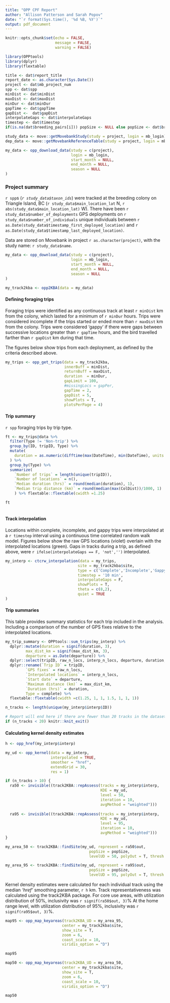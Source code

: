 ```yaml
---
title: "OPP CPF Report"
author: "Allison Patterson and Sarah Popov"
date: "`r format(Sys.time(), '%d %B, %Y')`"
output: pdf_document
---
```


```r
knitr::opts_chunk$set(echo = FALSE,
                      message = FALSE,
                      warning = FALSE)

library(OPPtools)
library(dplyr)
library(flextable)

title <- dat$report_title
report_date <- as.character(Sys.Date())
project <- dat$mb_project_num
spp <- dat$spp
minDist <- dat$minDist
maxDist <- dat$maxDist
minDur <- dat$minDur
gapTime <- dat$gapTime
gapDist <-  dat$gapDist
interpolateGaps <- dat$interpolateGaps
timestep <- dat$timestep
if(is.na(dat$breeding_pairs[i])) popSize <- NULL else popSize <- dat$breeding_pairs[i]*2

study_data <- move::getMovebankStudy(study = project, login = mb_login)
dep_data <- move::getMovebankReferenceTable(study = project, login = mb_login)

my_data <- opp_download_data(study = c(project),
                             login = mb_login,
                             start_month = NULL,
                             end_month = NULL,
                             season = NULL
)

```


### Project summary

`r spp`s (*`r study_data$taxon_ids`*) were tracked at the breeding colony on 
Triangle Island, BC (`r study_data$main_location_lat` N,	`r abs(study_data$main_location_lat)` W). 
There have been `r study_data$number_of_deployments` GPS deployments on `r study_data$number_of_individuals` unique individuals between `r as.Date(study_data$timestamp_first_deployed_location)` and `r as.Date(study_data$timestamp_last_deployed_location)`.


Data are stored on Movebank in project `r as.character(project)`, with the study name:
`r study_data$name`.


```r

my_data <- opp_download_data(study = c(project),
                             login = mb_login,
                             start_month = NULL,
                             end_month = NULL,
                             season = NULL
)

my_track2kba <- opp2KBA(data = my_data)

```

#### Defining foraging trips

Foraging trips were identified as any continuous track at least `r minDist` km from the colony, which lasted for a minimum of `r minDur` hours. Trips were considered incomplete if the trips started or ended more than `r maxDist` km from the colony. Trips were considered 'gappy' if there were gaps between successive locations greater than `r gapTime` hours, and the bird travelled farther than `r gapDist` km during that time. 

The figures below show trips from each deployment, as defined by the criteria described above.

```r
my_trips <- opp_get_trips(data = my_track2kba, 
                          innerBuff = minDist, 
                          returnBuff = maxDist,
                          duration  = minDur, 
                          gapLimit = 100, 
                          #missingLocs = gapPer,
                          gapTime = 2,
                          gapDist = 5,
                          showPlots = T, 
                          plotsPerPage = 4)
```

#### Trip summary

`r spp` foraging trips by trip type.

```r

ft <- my_trips@data %>%
  filter(Type != 'Non-trip') %>% 
  group_by(ID, tripID, Type) %>% 
  mutate(
    duration = as.numeric(difftime(max(DateTime), min(DateTime), units = 'hours'))
  ) %>% 
  group_by(Type) %>%
  summarize(
    `Number of trips` = length(unique(tripID)),
    `Number of locations` = n(),
    `Median duration (hrs)` = round(median(duration), 1),
    `Median trip distance (km)` = round(median(max(ColDist))/1000, 1)
    ) %>% flextable::flextable(cwidth =1.25) 

ft
  
```


#### Track interpolation

Locations within complete, incomplete, and gappy trips were interpolated at a `r timestep` interval using a continuous time correlated random walk model. Figures below show the raw GPS locations (violet) overlain with the interpolated locations (green). Gaps in tracks during a trip, as defined above, were `r ifelse(interpolateGaps == F, 'not','')` interpolated.


```r

my_interp <- ctcrw_interpolation(data = my_trips, 
                                site = my_track2kba$site,
                                type = c('Complete','Incomplete','Gappy'),
                                timestep = '10 min',
                                interpolateGaps = F,
                                showPlots = T,
                                theta = c(8,2),
                                quiet = TRUE
)

```


#### Trip summaries
This table provides summary statistics for each trip included in the analysis. Including a comparison of the number of GPS fixes relative to the interpolated locations.

```r
my_trip_summary <- OPPtools::sum_trips(my_interp) %>% 
  dplyr::mutate(duration = signif(duration, 3),
         max_dist_km = signif(max_dist_km, 3),
         departure = as.Date(departure)) %>% 
  dplyr::select(tripID, raw_n_locs, interp_n_locs, departure, duration, max_dist_km, complete) %>% 
  dplyr::rename(`Trip ID` = tripID,
         `GPS fixes` = raw_n_locs,
         `Interpolated locations` = interp_n_locs,
         `Start date` = departure,
         `Maximum distance (km)` = max_dist_km,
         `Duration (hrs)` = duration,
         Type = complete) %>% 
  flextable::flextable(cwidth =c(1.25, 1, 1, 1.5, 1, 1, 1)) 

n_tracks <- length(unique(my_interp$interp$ID))
```


```r

# Report will end here if there are fewer than 20 tracks in the dataset
if (n_tracks < 20) knitr::knit_exit()

```

#### Calculating kernel density estimates

```r

h <- opp_href(my_interp$interp)

my_ud <- opp_kernel(data = my_interp,
                    interpolated = TRUE,
                    smoother = "href",
                    extendGrid = 30,
                    res = 1)

if (n_tracks > 10) {
  ra50 <- invisible((track2KBA::repAssess(tracks = my_interp$interp, 
                                          KDE = my_ud, 
                                          level = 50, 
                                          iteration = 10, 
                                          avgMethod = "weighted")))
  
  ra95 <- invisible((track2KBA::repAssess(tracks = my_interp$interp, 
                                          KDE = my_ud, 
                                          level = 95, 
                                          iteration = 10, 
                                          avgMethod = "weighted")))
}

my_area_50 <- track2KBA::findSite(my_ud, represent = ra50$out, 
                                     popSize = popSize,
                                     levelUD = 50, polyOut = T, thresh = 10)

my_area_95 <- track2KBA::findSite(my_ud, represent = ra95$out, 
                                     popSize = popSize,
                                     levelUD = 95, polyOut = T, thresh = 10)

```

Kernel density estimates were calculated for each individual track using the median *'href'* smoothing parameter, `r h` km. Track representativeness was calculated using the track2KBA package. For core use areas, with utilization distribution of 50%, inclusivity was `r signif(ra50$out, 3)`% At the home range level, with utilization distribution of 95%, inclusivity was `r signif(ra95$out, 3)`%.

```r

map95 <- opp_map_keyareas(track2KBA_UD = my_area_95, 
                         center = my_track2kba$site, 
                         show_site = T, 
                         zoom = 6,
                         coast_scale = 10,
                         viridis_option = "D")

map95

```


```r

map50 <- opp_map_keyareas(track2KBA_UD = my_area_50, 
                         center = my_track2kba$site, 
                         show_site = T, 
                         zoom = 6,
                         coast_scale = 10,
                         viridis_option = "D")

map50

```


